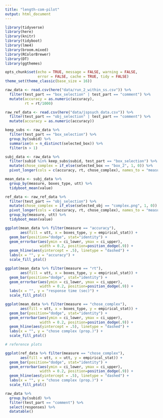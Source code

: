 ```yaml
---
title: "length-com-pilot"
output: html_document
---
```


```r
library(tidyverse)
library(here)
library(knitr)
library(tidyboot)
library(lme4)
library(broom.mixed)
library(RColorBrewer)
library(DT)
library(ggthemes)

opts_chunk$set(echo = TRUE, message = FALSE, warning = FALSE, 
               error = FALSE, cache = TRUE, tidy = FALSE)
theme_set(theme_classic(base_size = 16))
```

```r
raw_data <- read.csv(here("data/run_2_within_ss.csv")) %>%
  filter(test_part == "box_selection" | test_part == "comment") %>%
  mutate(accuracy = as.numeric(accuracy),
         rt = rt/1000)

raw_ref_data <- read.csv(here("data/jspsych_data.csv")) %>%
  filter(test_part == "obj_selection" | test_part == "comment") %>%
  mutate(accuracy = as.numeric(accuracy))
```

```r
keep_subs <- raw_data %>%
  filter(test_part == "box_selection") %>%
  group_by(subid) %>%
  summarise(n = n_distinct(selected_box)) %>%
  filter(n > 1)
```

```r
subj_data <- raw_data %>%
  filter(subid %in% keep_subs$subid, test_part == "box_selection") %>%
  mutate(chose_complex = if_else(selected_box == "box_2", 1, 0)) %>%
  pivot_longer(cols = c(accuracy, rt, chose_complex), names_to = "measure")

mean_data <- subj_data %>%
  group_by(measure, boxes_type, utt) %>%
  tidyboot_mean(value)

ref_data <- raw_ref_data %>%
  filter(test_part == "obj_selection") %>%
  mutate(chose_complex = if_else(selected_obj == "complex.png", 1, 0)) %>%
  pivot_longer(cols = c(accuracy, rt, chose_complex), names_to = "measure") %>%
  group_by(measure, utt) %>%
  tidyboot_mean(value)
```

```r
ggplot(mean_data %>% filter(measure == "accuracy"),
       aes(fill = utt, x = boxes_type, y = empirical_stat)) +
  geom_bar(position="dodge", stat="identity") +
  geom_errorbar(aes(ymin = ci_lower, ymax = ci_upper), 
                width = 0.2, position=position_dodge(.9)) + 
  geom_hline(aes(yintercept = .5), linetype = "dashed") + 
  labs(x = "", y = "accuracy") + 
  scale_fill_ptol()

ggplot(mean_data %>% filter(measure == "rt"),
       aes(fill = utt, x = boxes_type, y = empirical_stat)) +
  geom_bar(position="dodge", stat="identity") +
  geom_errorbar(aes(ymin = ci_lower, ymax = ci_upper), 
                width = 0.2, position=position_dodge(.9)) + 
  labs(x = "", y = "response time (sec)") + 
  scale_fill_ptol()

ggplot(mean_data %>% filter(measure == "chose_complex"),
       aes(fill = utt, x = boxes_type, y = empirical_stat)) +
  geom_bar(position="dodge", stat="identity") +
  geom_errorbar(aes(ymin = ci_lower, ymax = ci_upper), 
                width = 0.2, position=position_dodge(.9)) + 
  geom_hline(aes(yintercept = .5), linetype = "dashed") + 
  labs(x = "", y = "chose complex (prop.)") + 
  scale_fill_ptol()
```

```r
# reference plots

ggplot(ref_data %>% filter(measure == "chose_complex"),
       aes(fill = utt, x = utt, y = empirical_stat)) +
  geom_bar(position="dodge", stat="identity") +
  geom_errorbar(aes(ymin = ci_lower, ymax = ci_upper), 
                width = 0.2, position=position_dodge(.9)) + 
  geom_hline(aes(yintercept = .5), linetype = "dashed") + 
  labs(x = "", y = "chose complex (prop.)") + 
  scale_fill_ptol()

```

```r
raw_data %>% 
  group_by(subid) %>%
  filter(test_part == "comment") %>% 
  select(responses) %>%
  datatable()
```

